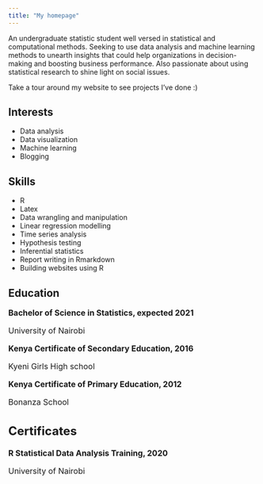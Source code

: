 ```yaml
---
title: "My homepage"
---
```

An undergraduate statistic student well versed in statistical and computational methods. Seeking to use data analysis and machine learning methods to unearth insights that could help organizations in decision-making and boosting business performance. Also passionate about using statistical research to shine light on social issues. 

Take a tour around my website to see projects I've done :)

## Interests

 * Data analysis
 * Data visualization
 * Machine learning
 * Blogging
 
## Skills

* R
* Latex
* Data wrangling and manipulation
* Linear regression modelling
* Time series analysis
* Hypothesis testing
* Inferential statistics
* Report writing in Rmarkdown
* Building websites using R
 
## Education

<i class="fa fa-graduation-cap"></i><font size="3"> **Bachelor of Science in Statistics, expected 2021**

University of Nairobi

<i class="fa fa-graduation-cap"></i><font size="3"> **Kenya Certificate of Secondary Education, 2016**

Kyeni Girls High school

<i class="fa fa-graduation-cap"></i><font size="3"> **Kenya Certificate of Primary Education, 2012** </font> 

Bonanza School

## Certificates

<i class="fa fa-award"></i><font size="3"> **R Statistical Data Analysis Training, 2020**

University of Nairobi





